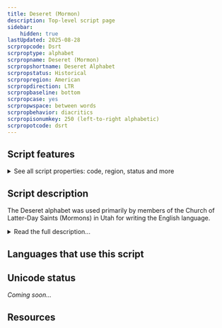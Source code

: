 ```yaml
---
title: Deseret (Mormon)
description: Top-level script page
sidebar:
    hidden: true
lastUpdated: 2025-08-28
scrpropcode: Dsrt
scrproptype: alphabet
scrpropname: Deseret (Mormon)
scrpropshortname: Deseret Alphabet
scrpropstatus: Historical
scrpropregion: American
scrpropdirection: LTR
scrpropbaseline: bottom
scrpropcase: yes
scrpropwspace: between words
scrpropbehavior: diacritics
scrpropisonumkey: 250 (left-to-right alphabetic)
scrpropotcode: dsrt
---
```



## Script features

<details>
<summary> See all script properties: code, region, status and more</summary>
<ScriptInfo />
</details>

## Script description

The Deseret alphabet was used primarily by members of the Church of Latter-Day Saints (Mormons) in Utah for writing the English language.

<details>
<summary>Read the full description...</summary>It was created in 1854 by George D. Watt, to whom the task had been given by Brigham Young, the church president at the time. Watt had studied Pitman shorthand prior to joining the Mormon church, and this may have influenced the creation of the Deseret letters. The alphabet was short-lived; by the time Young died in 1877 it had been abandoned. During its use, it underwent a number of revisions both in the number and the shape of the letters. The standardized version approved by the University of Deseret contained thirty-eight letters. Two additional letters have since been discovered in hand-written materials. Four books were published in the standardized version: two reading primers, the Book of Mormon, and an excerpt from it called the Book of Nephi. In addition, the script was used on public signage in Salt Lake City, in scripture quotations in the Deseret News, and in personal correspondence and journals. The development of the alphabet was somewhat controversial; critics suspected it was intended to further isolate members of the church from the outside world, but proponents of the script claimed that it was created to facilitate English language acquisition by non-English converts to Mormonism.

The alphabet contains upper and lower case letters, which are identical apart from in size. It is written from left to right. Spelling is phonetic, with the exception of eight words which have the same pronunciation as individual letter names. That is, the letter pronounced [ai] is used to write the words "eye" and "I", the letter pronounced [bi:] is used to write "be" and "bee", and so on for the words "gay", "ye", "the" and "thee", all of which can be written with a single letter. This method of writing is known as rebus writing.
</details>

## Languages that use this script

<WsList script='Dsrt' wsMax='5' />

## Unicode status

_Coming soon..._

## Resources

<ScriptResources detailSummary='seemore' />

